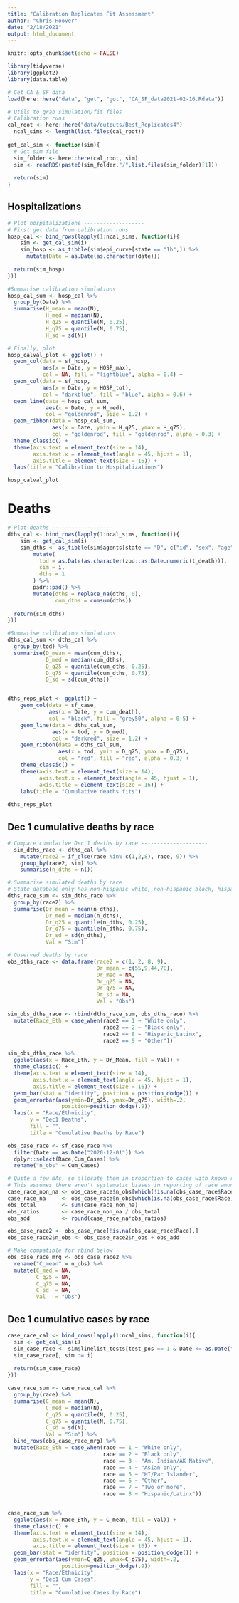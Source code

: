 ```yaml
---
title: "Calibration Replicates Fit Assessment"
author: "Chris Hoover"
date: "2/18/2021"
output: html_document
---
```


```r
knitr::opts_chunk$set(echo = FALSE)

library(tidyverse)
library(ggplot2)
library(data.table)
```

```r
# Get CA & SF data
load(here::here("data", "get", "got", "CA_SF_data2021-02-16.Rdata"))

# Utils to grab simulation/fit files
# Calibration runs
cal_root <- here::here("data/outputs/Best_Replicates4")
  ncal_sims <- length(list.files(cal_root))
    
get_cal_sim <- function(sim){
  # Get sim file  
  sim_folder <- here::here(cal_root, sim)
  sim <- readRDS(paste0(sim_folder,"/",list.files(sim_folder)[1]))
  
  return(sim)
}
```

## Hospitalizations  
```r
# Plot hospitalizations -------------------
# First get data from calibration runs
hosp_cal <- bind_rows(lapply(1:ncal_sims, function(i){
    sim <- get_cal_sim(i)
    sim_hosp <- as_tibble(sim$epi_curve[state == "Ih",]) %>% 
      mutate(Date = as.Date(as.character(date)))
  
  return(sim_hosp)
}))

#Summarise calibration simulations 
hosp_cal_sum <- hosp_cal %>% 
  group_by(Date) %>% 
  summarise(H_mean = mean(N),
            H_med = median(N),
            H_q25 = quantile(N, 0.25),
            H_q75 = quantile(N, 0.75),
            H_sd = sd(N))

# Finally, plot
hosp_calval_plot <- ggplot() +
  geom_col(data = sf_hosp,
           aes(x = Date, y = HOSP_max),
           col = NA, fill = "lightblue", alpha = 0.4) +
  geom_col(data = sf_hosp,
           aes(x = Date, y = HOSP_tot),
           col = "darkblue", fill = "blue", alpha = 0.6) +
  geom_line(data = hosp_cal_sum,
            aes(x = Date, y = H_med), 
            col = "goldenrod", size = 1.2) +
  geom_ribbon(data = hosp_cal_sum,
              aes(x = Date, ymin = H_q25, ymax = H_q75),
              col = "goldenrod", fill = "goldenrod", alpha = 0.3) +
  theme_classic() +
  theme(axis.text = element_text(size = 14),
        axis.text.x = element_text(angle = 45, hjust = 1),
        axis.title = element_text(size = 16)) +
  labs(title = "Calibration to Hospitalizations")

hosp_calval_plot
```

# Deaths  
```r
# Plot deaths -------------------
dths_cal <- bind_rows(lapply(1:ncal_sims, function(i){
    sim <- get_cal_sim(i)
    sim_dths <- as_tibble(sim$agents[state == "D", c("id", "sex", "age", "race", "t_death")]) %>% 
        mutate(
          tod = as.Date(as.character(zoo::as.Date.numeric(t_death))),
          sim = i,
          dths = 1
        ) %>% 
        padr::pad() %>% 
        mutate(dths = replace_na(dths, 0),
               cum_dths = cumsum(dths))
  
  return(sim_dths)
}))

#Summarise calibration simulations 
dths_cal_sum <- dths_cal %>% 
  group_by(tod) %>% 
  summarise(D_mean = mean(cum_dths),
            D_med = median(cum_dths),
            D_q25 = quantile(cum_dths, 0.25),
            D_q75 = quantile(cum_dths, 0.75),
            D_sd = sd(cum_dths))


dths_reps_plot <- ggplot() +
    geom_col(data = sf_case,
             aes(x = Date, y = cum_death),
             col = "black", fill = "grey50", alpha = 0.5) +
    geom_line(data = dths_cal_sum,
              aes(x = tod, y = D_med), 
              col = "darkred", size = 1.2) +
    geom_ribbon(data = dths_cal_sum,
                aes(x = tod, ymin = D_q25, ymax = D_q75),
                col = "red", fill = "red", alpha = 0.3) +
    theme_classic() +
    theme(axis.text = element_text(size = 14),
          axis.text.x = element_text(angle = 45, hjust = 1),
          axis.title = element_text(size = 16)) +
    labs(title = "Cumulative deaths fits")
  
dths_reps_plot
```

## Dec 1 cumulative deaths by race  
```r
# Compare cumulative Dec 1 deaths by race ---------------------
  sim_dths_race <- dths_cal %>% 
    mutate(race2 = if_else(race %in% c(1,2,8), race, 9)) %>% 
    group_by(race2, sim) %>% 
    summarise(n_dths = n())

# Summarise simulated deaths by race
# State database only has non-hispanic white, non-hispanic black, hispanic, and other, so condense to match
dths_race_sum <- sim_dths_race %>% 
  group_by(race2) %>% 
  summarise(Dr_mean = mean(n_dths),
            Dr_med = median(n_dths),
            Dr_q25 = quantile(n_dths, 0.25),
            Dr_q75 = quantile(n_dths, 0.75),
            Dr_sd = sd(n_dths),
            Val = "Sim")

# Observed deaths by race
obs_dths_race <- data.frame(race2 = c(1, 2, 8, 9),
                            Dr_mean = c(55,9,44,78),
                            Dr_med = NA,
                            Dr_q25 = NA,
                            Dr_q75 = NA,
                            Dr_sd = NA,
                            Val = "Obs")

sim_obs_dths_race <- rbind(dths_race_sum, obs_dths_race) %>% 
  mutate(Race_Eth = case_when(race2 == 1 ~ "White only",
                              race2 == 2 ~ "Black only",
                              race2 == 8 ~ "Hispanic_Latinx",
                              race2 == 9 ~ "Other"))

sim_obs_dths_race %>% 
  ggplot(aes(x = Race_Eth, y = Dr_Mean, fill = Val)) +
  theme_classic() +
  theme(axis.text = element_text(size = 14),
        axis.text.x = element_text(angle = 45, hjust = 1),
        axis.title = element_text(size = 16)) +
  geom_bar(stat = "identity", position = position_dodge()) +
  geom_errorbar(aes(ymin=Dr_q25, ymax=Dr_q75), width=.2,
                 position=position_dodge(.9))
  labs(x = "Race/Ethnicity",
       y = "Dec1 Deaths",
       fill = "",
       title = "Cumulative Deaths by Race")

```

```r
obs_case_race <- sf_case_race %>% 
  filter(Date == as.Date("2020-12-01")) %>% 
  dplyr::select(Race,Cum_Cases) %>% 
  rename("n_obs" = Cum_Cases)

# Quite a few NAs, so allocate them in proportion to cases with known race
# This assumes there aren't systematic biases in reporting of race among known cases, which, probably not true, but best we can do
case_race_non_na <- obs_case_race$n_obs[which(!is.na(obs_case_race$Race))]
case_race_na     <- obs_case_race$n_obs[which(is.na(obs_case_race$Race))]
obs_total        <- sum(case_race_non_na)
obs_ratios       <- case_race_non_na / obs_total
obs_add          <- round(case_race_na*obs_ratios)

obs_case_race2 <- obs_case_race[!is.na(obs_case_race$Race),]
obs_case_race2$n_obs <- obs_case_race2$n_obs + obs_add

# Make compatible for rbind below
obs_case_race_mrg <- obs_case_race2 %>% 
  rename("C_mean" = n_obs) %>% 
  mutate(C_med = NA,
         C_q25 = NA,
         C_q75 = NA,
         C_sd  = NA,
         Val   = "Obs")
```

## Dec 1 cumulative cases by race
```r
case_race_cal <- bind_rows(lapply(1:ncal_sims, function(i){
  sim <- get_cal_sim(i)
  sim_case_race <- sim$linelist_tests[test_pos == 1 & Date <= as.Date("2020-12-01"), .N, by = race]
  sim_case_race[, sim := i]
  
  return(sim_case_race)
}))

case_race_sum <- case_race_cal %>% 
  group_by(race) %>% 
  summarise(C_mean = mean(N),
            C_med = median(N),
            C_q25 = quantile(N, 0.25),
            C_q75 = quantile(N, 0.75),
            C_sd = sd(N),
            Val = "Sim") %>% 
  bind_rows(obs_case_race_mrg) %>% 
  mutate(Race_Eth = case_when(race == 1 ~ "White only",
                              race == 2 ~ "Black only",
                              race == 3 ~ "Am. Indian/AK Native",
                              race == 4 ~ "Asian only",
                              race == 5 ~ "HI/Pac Islander",
                              race == 6 ~ "Other",
                              race == 7 ~ "Two or more",
                              race == 8 ~ "Hispanic/Latinx"))


case_race_sum %>% 
  ggplot(aes(x = Race_Eth, y = C_mean, fill = Val)) +
  theme_classic() +
  theme(axis.text = element_text(size = 14),
        axis.text.x = element_text(angle = 45, hjust = 1),
        axis.title = element_text(size = 16)) +
  geom_bar(stat = "identity", position = position_dodge()) +
  geom_errorbar(aes(ymin=C_q25, ymax=C_q75), width=.2,
                 position=position_dodge(.9))
  labs(x = "Race/Ethnicity",
       y = "Dec1 Cum Cases",
       fill = "",
       title = "Cumulative Cases by Race")

```

